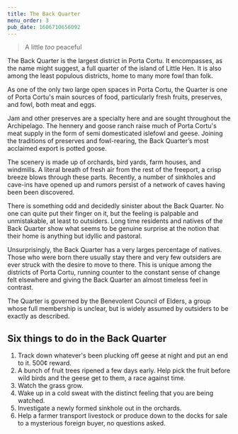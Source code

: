 ```yaml
---
title: The Back Quarter
menu_order: 3
pub_date: 1606710656092
---
```


> A little _too_ peaceful

The Back Quarter is the largest district in Porta Cortu. It encompasses, as the name might suggest, a full quarter of the island of Little Hen. It is also among the least populous districts, home to many more fowl than folk.

As one of the only two large open spaces in Porta Cortu, the Quarter is one of Porta Cortu's main sources of food, particularly fresh fruits, preserves, and fowl, both meat and eggs.

Jam and other preserves are a specialty here and are sought throughout the Archipelago. The hennery and goose ranch raise much of Porta Cortu's meat supply in the form of semi domesticated islefowl and geese. Joining the traditions of preserves and fowl-rearing, the Back Quarter’s most acclaimed export is potted goose.

The scenery is made up of orchards, bird yards, farm houses, and windmills. A literal breath of fresh air from the rest of the freeport, a crisp breeze blows through these parts. Recently, a number of sinkholes and cave-ins have opened up and rumors persist of a network of caves having been been discovered.

There is something odd and decidedly sinister about the Back Quarter. No one can quite put their finger on it, but the feeling is palpable and unmistakable, at least to outsiders. Long time residents and natives of the Back Quarter show what seems to be genuine surprise at the notion that their home is anything but idyllic and pastoral.

Unsurprisingly, the Back Quarter has a very larges percentage of natives. Those who were born there usually stay there and very few outsiders are ever struck with the desire to move to there. This is unique among the districts of Porta Cortu, running counter to the constant sense of change felt elsewhere and giving the Back Quarter an almost timeless feel in contrast.

The Quarter is governed by the Benevolent Council of Elders, a group whose full membership is unclear, but is widely assumed by outsiders to be exactly as described.

## Six things to do in the Back Quarter

1. Track down whatever's been plucking off geese at night and put an end to it. 500¢ reward.
2. A bunch of fruit trees ripened a few days early. Help pick the fruit before wild birds and the geese get to them, a race against time.
3. Watch the grass grow.
4. Wake up in a cold sweat with the distinct feeling that you are being watched.
5. Investigate a newly formed sinkhole out in the orchards.
6. Help a farmer transport livestock or produce down to the docks for sale to a mysterious foreign buyer, no questions asked.
